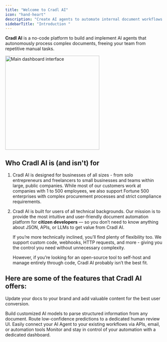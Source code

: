 ```yaml
---
title: "Welcome to Cradl AI"
icon: "hand-heart"
description: "Create AI agents to automate internal document workflows - fast, safe and without writing a single line of code.  "
sidebarTitle: "Introduction "
---
```


**Cradl AI** is a no-code platform to build and implement AI agents that autonomously process complex documents, freeing your team from repetitive manual tasks.

<img
  src="Youtube.jpg"
  alt="Main dashboard interface"
  height="300"
  className="rounded-lg"
/>

## Who Cradl AI is (and isn't) for

1. Cradl AI is designed for businesses of all sizes - from solo entrepreneurs and freelancers to small businesses and teams within large, public companies. While most of our customers work at companies with 1 to 500 employees, we also support Fortune 500 enterprises with complex procurement processes and strict compliance requirements.
2. Cradl AI is built for users of all technical backgrounds. Our mission is to provide the most intuitive and user-friendly document automation platform for **citizen developers** — so you don’t need to know anything about JSON, APIs, or LLMs to get value from Cradl AI.

   If you’re more technically inclined, you’ll find plenty of flexibility too. We support custom code, webhooks, HTTP requests, and more - giving you the control you need without unnecessary complexity.

   However, if you’re looking for an open-source tool to self-host and manage entirely through code, Cradl AI probably isn’t the best fit.

## Here are some of the features that Cradl AI offers:

Update your docs to your brand and add valuable content for the best user conversion.

<CardGroup cols={2}>
  <Card title="AI Agents" icon="sparkles" href="/core-concepts/ai-model/overview">
    Build customized AI models to parse structured information from any document.
  </Card>
  <Card title="Human in the loop" icon="user-check" href="/core-concepts/human-in-the-loop">
    Route low-confidence predictions to a dedicated human review UI.
  </Card>
  <Card title="Integrations" icon="link" href="/">
    Easily connect your AI Agent to your existing workflows via APIs, email, or automation tools
  </Card>
  <Card title="Insights" icon="chart-waterfall" href="/">
    Monitor and stay in control of your automation with a dedicated dashboard.
  </Card>
</CardGroup>